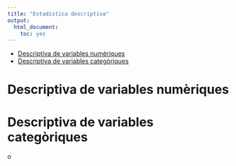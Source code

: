 ```yaml
---
title: "Estadística descriptiva"
output:
  html_document:
    toc: yes
---
```


* [Descriptiva de variables numèriques](#num_descriptive)
* [Descriptiva de variables categòriques](#cat_descriptive)

# Descriptiva de variables numèriques {#num_descriptive}
# Descriptiva de variables categòriques {#cat_descriptive}
o
